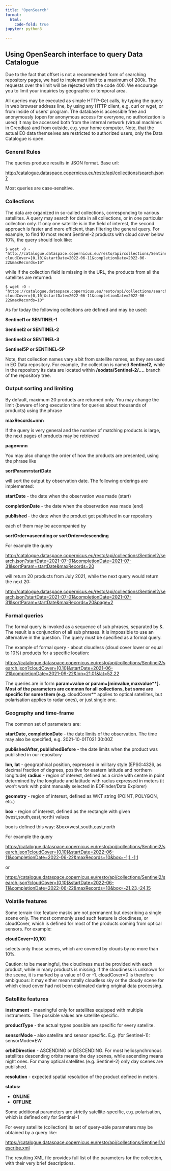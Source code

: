 ```yaml
---
title: "OpenSearch"
format:
  html:
    code-fold: true
jupyter: python3

---
```

<!-- 
The OpenSearch standard aims to provide an easy way to query a repository containing Earth Observation data and to enable repository syndication. -->
## Using OpenSearch interface to query Data Catalogue

Due to the fact that offset is not a recommended form of searching repository pages, we had to implement limit to a maximum of 200k.
The requests over the limit will be rejected with the code 400.
We encourage you to limit your inquiries by geographic or temporal area.

All queries may be executed as simple HTTP-Get calls, by typing the query in web browser address line, by using any HTTP client, e.g. curl or wget, or from inside of users' program. The database is accessible free and anonymously (open for anonymous access for everyone, no authorization is used) It may be accessed both from the internal network (virtual machines in Creodias) and from outside, e.g. your home computer. Note, that the actual EO data themselves are restricted to authorized users, only the Data Catalogue is open.

### General Rules

The queries produce results in JSON format. Base url:

[http://catalogue.dataspace.copernicus.eu/resto/api/collections/search.json?](http://catalogue.dataspace.copernicus.eu/resto/api/collections/search.json?)

Most queries are case-sensitive.

### Collections

The data are organized in so-called collections, corresponding to various satellites. A query may search for data in all collections, or in one particular collection only. If only one satellite is in the field of interest, the second approach is faster and more efficient, than filtering the general query. For example, to find 10 most recent Sentinel-2 products with cloud cover below 10%, the query should look like:
```
$ wget -O - "http://catalogue.dataspace.copernicus.eu/resto/api/collections/Sentinel2/search.json?cloudCover=[0,10]&startDate=2022-06-11&completionDate=2022-06-22&maxRecords=10"
```
while if the collection field is missing in the URL, the products from all the satellites are returned:
```
$ wget -O - "https://catalogue.dataspace.copernicus.eu/resto/api/collections/search.json?cloudCover=[0,10]&startDate=2022-06-11&completionDate=2022-06-22&maxRecords=10"
```
As for today the following collections are defined and may be used:

**Sentinel1 or SENTINEL-1**

**Sentinel2 or SENTINEL-2**

**Sentinel3 or SENTINEL-3**

**Sentinel5P or SENTINEL-5P**

Note, that collection names vary a bit from satellite names, as they are used in EO Data repository. For example, the collection is named **Sentinel2,** while in the repository its data are located within **/eodata/Sentinel-2/....** branch of the repository tree.

### Output sorting and limiting

By default, maximum 20 products are returned only. You may change the limit (beware of long execution time for queries about thousands of products) using the phrase

**maxRecords=nnn**

If the query is very general and the number of matching products is large, the next pages of products may be retrieved

**page=nnn**

You may also change the order of how the products are presented, using the phrase like

**sortParam=startDate**

will sort the output by observation date. The following orderings are implemented:

**startDate** - the date when the observation was made (start)

**completionDate** - the date when the observation was made (end)

**published ** - the date when the product got published in our repository

each of them may be accompanied by

**sortOrder=ascending or sortOrder=descending**

For example the query

[http://catalogue.dataspace.copernicus.eu/resto/api/collections/Sentinel2/search.json?startDate=2021-07-01&completionDate=2021-07-31&sortParam=startDate&maxRecords=20](http://catalogue.dataspace.copernicus.eu/resto/api/collections/Sentinel2/search.json?startDate=2016-07-01&completionDate=2016-07-31&sortParam=cloudCover&maxRecords=20)

will return 20 products from July 2021, while the next query would return the next 20:

[http://catalogue.dataspace.copernicus.eu/resto/api/collections/Sentinel2/search.json?startDate=2021-07-01&completionDate=2021-07-31&sortParam=startDate&maxRecords=20&page=2](http://catalogue.dataspace.copernicus.eu/resto/api/collections/Sentinel2/search.json?startDate=2021-07-01&completionDate=2021-07-31&sortParam=startDate&maxRecords=20&page=2)

### Formal queries

The formal query is invoked as a sequence of sub phrases, separated by &. The result is a conjunction of all sub phrases. It is impossible to use an alternative in the question. The query must be specified as a formal query.

The example of formal query - about cloudless (cloud cover lower or equal to 10%) products for a specific location:

[https://catalogue.dataspace.copernicus.eu/resto/api/collections/Sentinel2/search.json?cloudCover=[0,10]&startDate=2021-06-21&completionDate=2021-09-22&lon=21.01&lat=52.22](https://catalogue.dataspace.copernicus.eu/resto/api/collections/Sentinel2/search.json?cloudCover=%5B0,10%5D&startDate=2021-06-21&completionDate=2021-09-22&lon=21.01&lat=52.22)

The queries are in form **param=value or param=[minvalue,maxvalue**]. Most of the parameters are common for all collections, but some are specific for some them (e.g. **cloudCover** applies to optical satellites, but polarisation applies to radar ones), or just single one.

### Geography and time-frame

The common set of parameters are:

**startDate, completionDate** - the date limits of the observation. The time may also be specified, e.g. 2021-10-01T021:30:00Z

**publishedAfter, publishedBefore** - the date limits when the product was published in our repository

**lon, lat** - geographical position, expressed in military style (EPSG:4326, as decimal fraction of degrees, positive for eastern latitude and northern longitude)
**radius** - region of interest, defined as a circle with centre in point determined by the longitude and latitude with radius expressed in meters (it won't work with point manually selected in EOFinder/Data Explorer)

**geometry** - region of interest, defined as WKT string (POINT, POLYGON, etc.)

**box** - region of interest, defined as the rectangle with given (west,south,east,north) values

box is defined this way: &box=west,south,east,north

For example the query

[https://catalogue.dataspace.copernicus.eu/resto/api/collections/Sentinel2/search.json?cloudCover=[0,10]&startDate=2022-06-11&completionDate=2022-06-22&maxRecords=10&box=-1,1,-1,1](https://catalogue.dataspace.copernicus.eu/resto/api/collections/Sentinel2/search.json?cloudCover=[0,10]&startDate=2022-06-11&completionDate=2022-06-22&maxRecords=10&box=-1,1,-1,1)

or

[https://catalogue.dataspace.copernicus.eu/resto/api/collections/Sentinel2/search.json?cloudCover=[0,10]&startDate=2022-06-11&completionDate=2022-06-22&maxRecords=10&box=-21,23,-24,15](https://catalogue.dataspace.copernicus.eu/resto/api/collections/Sentinel2/search.json?cloudCover=[0,10]&startDate=2022-06-11&completionDate=2022-06-22&maxRecords=10&box=-21,23,-24,15)

### Volatile features

Some terrain-like feature masks are not permanent but describing a single scene only. The most commonly used such feature is cloudiness, or cloudCover, which is defined for most of the products coming from optical sensors. For example:

**cloudCover=[0,10]**

selects only those scenes, which are covered by clouds by no more than 10%.

Caution: to be meaningful, the cloudiness must be provided with each product, while in many products is missing. If the cloudiness is unknown for the scene, it is marked by a value of 0 or -1. cloudCover=0 is therefore ambiguous: it may either mean totally cloudless sky or the cloudy scene for which cloud cover had not been estimated during original data processing.

### Satellite features

**instrument** - meaningful only for satellites equipped with multiple instruments. The possible values are satellite specific.

**productType** - the actual types possible are specific for every satellite.

**sensorMode** - also satellite and sensor specific. E.g. (for Sentinel-1): sensorMode=EW

**orbitDirection** - ASCENDING or DESCENDING. For most heliosynchronous satellites descending orbits means the day scenes, while ascending means night ones. For many optical satellites (e.g. Sentinel-2) only day scenes are published.

**resolution** - expected spatial resolution of the product defined in meters.

**status:**

- **ONLINE**
- **OFFLINE**

Some additional parameters are strictly satellite-specific, e.g. polarisation, which is defined only for Sentinel-1

For every satellite (collection) its set of query-able parameters may be obtained by a query like:

[https://catalogue.dataspace.copernicus.eu/resto/api/collections/Sentinel1/describe.xml](https://catalogue.dataspace.copernicus.eu/resto/api/collections/Sentinel1/describe.xml)

The resulting XML file provides full list of the parameters for the collection, with their very brief descriptions.

<!-- Following lines are removed at request from Natalia Sobieska mail to BartBomans dd27.01.2023 16:43
## Order API Documentation


For comprehensive Order API description you can visit these pages:
was already in comment -- [**https://finder.creodias.eu/api/docs/**](https://finder.creodias.eu/api/docs/) --

[**EO Data Ordering API2 Manual**](https://creodias.eu/-/comletiondatestartdate-and-in-finder-api-v2?) -->